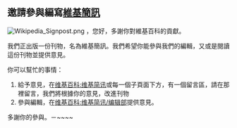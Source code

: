 == 邀請參與編寫[[维基百科:维基简讯|維基簡訊]] ==
[[File:Wikipedia Signpost.png|right]]
{{PAGENAME}}，您好，多謝你對維基百科的貢獻。

我們正出版一份刊物，名為維基簡訊。我們希望你能參與我們的編輯，又或是閱讀這份刊物並提供意見。

你可以幫忙的事情：
# 給予意見，在[[维基百科:维基简讯]]或每一個子頁面下方，有一個留言區，請在那裡留言，我們將根據你的意見，改進刊物
# 參與編輯，在[[维基百科:维基简讯/编辑部]]提供意見。

多謝你的參與。－~~<includeonly></includeonly>~~